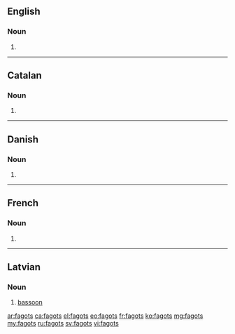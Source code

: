 ==English==

===Noun===
{{head|en|noun plural form}}

# {{plural of|fagot|lang=en}}

----

==Catalan==

===Noun===
{{ca-noun-form}}

# {{plural of|fagot|lang=ca}}

----

==Danish==

===Noun===
{{head|da|noun form|g=c}}

# {{genitive singular indefinite of|fagot|lang=da}}

----

==French==

===Noun===
{{head|fr|noun plural form|g=m}}

# {{plural of|fagot|lang=fr}}

----

==Latvian==

===Noun===
{{lv-noun|m}}

# [[bassoon]]

[[ar:fagots]]
[[ca:fagots]]
[[el:fagots]]
[[eo:fagots]]
[[fr:fagots]]
[[ko:fagots]]
[[mg:fagots]]
[[my:fagots]]
[[ru:fagots]]
[[sv:fagots]]
[[vi:fagots]]